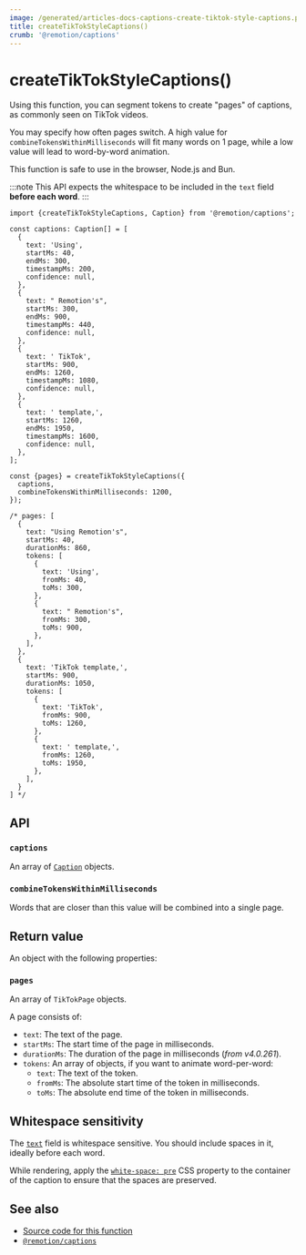 ```yaml
---
image: /generated/articles-docs-captions-create-tiktok-style-captions.png
title: createTikTokStyleCaptions()
crumb: '@remotion/captions'
---
```


# createTikTokStyleCaptions()<AvailableFrom v="4.0.216"/>

Using this function, you can segment tokens to create "pages" of captions, as commonly seen on TikTok videos.

You may specify how often pages switch.
A high value for `combineTokensWithinMilliseconds` will fit many words on 1 page, while a low value will lead to word-by-word animation.

This function is safe to use in the browser, Node.js and Bun.

:::note
This API expects the whitespace to be included in the `text` field **before each word**.
:::

```tsx twoslash title="Create pages from captions"
import {createTikTokStyleCaptions, Caption} from '@remotion/captions';

const captions: Caption[] = [
  {
    text: 'Using',
    startMs: 40,
    endMs: 300,
    timestampMs: 200,
    confidence: null,
  },
  {
    text: " Remotion's",
    startMs: 300,
    endMs: 900,
    timestampMs: 440,
    confidence: null,
  },
  {
    text: ' TikTok',
    startMs: 900,
    endMs: 1260,
    timestampMs: 1080,
    confidence: null,
  },
  {
    text: ' template,',
    startMs: 1260,
    endMs: 1950,
    timestampMs: 1600,
    confidence: null,
  },
];

const {pages} = createTikTokStyleCaptions({
  captions,
  combineTokensWithinMilliseconds: 1200,
});

/* pages: [
  {
    text: "Using Remotion's",
    startMs: 40,
    durationMs: 860,
    tokens: [
      {
        text: 'Using',
        fromMs: 40,
        toMs: 300,
      },
      {
        text: " Remotion's",
        fromMs: 300,
        toMs: 900,
      },
    ],
  },
  {
    text: 'TikTok template,',
    startMs: 900,
    durationMs: 1050,
    tokens: [
      {
        text: 'TikTok',
        fromMs: 900,
        toMs: 1260,
      },
      {
        text: ' template,',
        fromMs: 1260,
        toMs: 1950,
      },
    ],
  }
] */
```

## API

### `captions`

An array of [`Caption`](/docs/captions/caption) objects.

### `combineTokensWithinMilliseconds`

Words that are closer than this value will be combined into a single page.

## Return value

An object with the following properties:

### `pages`

An array of `TikTokPage` objects.

A page consists of:

- `text`: The text of the page.
- `startMs`: The start time of the page in milliseconds.
- `durationMs`: The duration of the page in milliseconds (_from v4.0.261_).
- `tokens`: An array of objects, if you want to animate word-per-word:
  - `text`: The text of the token.
  - `fromMs`: The absolute start time of the token in milliseconds.
  - `toMs`: The absolute end time of the token in milliseconds.

## Whitespace sensitivity

The [`text`](/docs/captions/caption#text) field is whitespace sensitive. You should include spaces in it, ideally before each word.

While rendering, apply the [`white-space: pre`](https://developer.mozilla.org/en-US/docs/Web/CSS/white-space) CSS property to the container of the caption to ensure that the spaces are preserved.

## See also

- [Source code for this function](https://github.com/remotion-dev/remotion/blob/main/packages/captions/src/create-tiktok-style-captions.ts)
- [`@remotion/captions`](/docs/captions)
